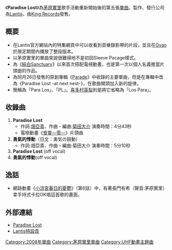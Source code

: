 {{Infobox Single 
| Name           = Paradise Lost
| Artist         = [[茅原實里|茅原實里]]
| Album          = [[Parade|Parade]]
| A-side         = 
| B-side         = 
| Released       = 2008年11月5日 
| Format         = [[單曲|雙A面單曲]]
| Recorded       = 
| Genre          = [[J-POP|J-POP]] 
| Length         = 19分44秒
| Label          = [[Lantis|Lantis]]
| Writer         = [[畑亞貴|畑亞貴]]、[[菊田大介|菊田大介]]
| Producer       = （[[Lantis|Lantis]]） 
| Certification  = 
| Chart position = *一週最高排名第15名<small>（[[Oricon|Oricon]]）</small>
| Last single    = [[雨上がりの花よ咲け|雨上がりの花よ咲け]] <br /> （2008年）
| This single    = ''' Paradise Lost ''' <br /> （2008年） 
| Next single    = [[Tomorrow's_chance|Tomorrow's chance]] <br /> （2009年）
| Misc           = 
}}

《'''Paradise Lost'''》為[[茅原實里|茅原實里]]歌手活動重新開始後的第五張[[單曲|單曲]]。製作、發行公司為[[Lantis|Lantis]]，由[[King_Records|King Records]]發售。

== 概要 ==
* 在Lantis官方網站內的特集網頁中可以收看到音樂錄影帶的片段，並且在[[Gyao|Gyao]]於限定期間內播放了整段版本。
* 以茅原實里的單曲來說很難得地不是初回Sleeve Pacage樣式。
* 為《[[純白Sanctuary|純白Sanctuary]]》以來首次搭配電視動畫，也是第一次以個人名義擔當片頭曲的作品。
* 為同月26日發售的原創專輯《[[Parade|Parade]]》中收錄的主要單曲，但是在專輯中改為《Paradise Lost -at next nest-》，在歌曲開頭加入新的旋律。
* 簡稱為「Para Los」、「PL」。[[喜多村英梨|喜多村英梨]]則是將它省略為「Los Para」。

== 收錄曲 ==
# '''Paradise Lost'''
#* 作詞:[[畑亞貴|畑亞貴]]、作曲・編曲:[[菊田大介|菊田大介]] 演奏時間：4分43秒
#* 電視動畫《[[食靈|食靈―零―]]》片頭曲
# '''勇氣的悸動'''（日文：勇気の鼓動）
#* 作詞:畑亞貴、作曲・編曲:菊田大介 演奏時間：5分10秒
# '''Paradise Lost''' (off vocal)
# '''勇氣的悸動'''(off vocal)

== 逸話 ==
* 網路動畫《[[小涼宮春日的憂鬱|小涼宮春日的憂鬱]]》（第6話）中，有著長門有希（聲音:茅原實里）拿手持式卡拉OK唱這首歌的畫面。

== 外部連結 ==
* [http://www.lantis.jp/new-release/data2.php?id=949830820f7b0400842df925180bc629 Paradise Lost]{{Wayback|url=http://www.lantis.jp/new-release/data2.php?id=949830820f7b0400842df925180bc629 |date=20090810103531 }}
* [https://web.archive.org/web/20081107023126/http://www.lantis.jp/special/chihara_plost/ Lantis特設頁]

{{茅原實里}}
{{Single-stub}}

[[Category:2008年單曲|Category:2008年單曲]]
[[Category:茅原實里單曲|Category:茅原實里單曲]]
[[Category:UHF動畫主題曲|Category:UHF動畫主題曲]]